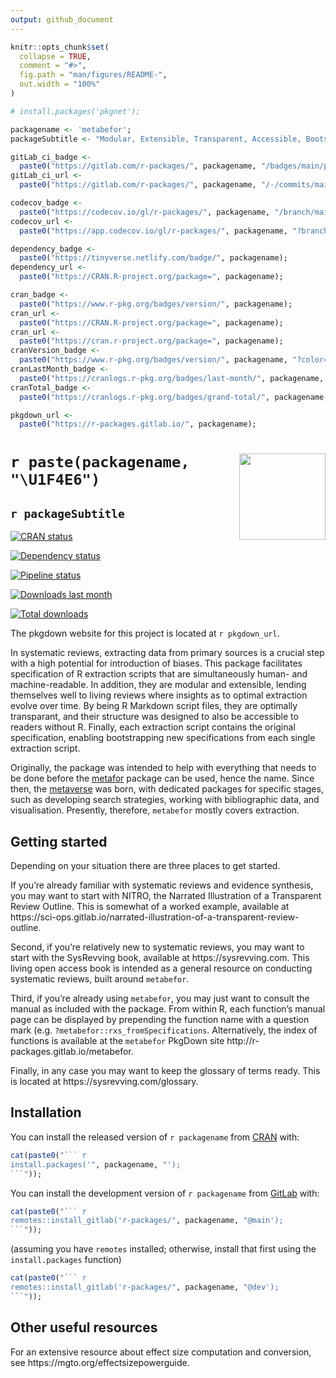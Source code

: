 ```yaml
---
output: github_document
---
```


<!-- README.md is generated from README.Rmd. Please edit that file -->

```r

knitr::opts_chunk$set(
  collapse = TRUE,
  comment = "#>",
  fig.path = "man/figures/README-",
  out.width = "100%"
)

# install.packages('pkgnet');

packagename <- 'metabefor';
packageSubtitle <- "Modular, Extensible, Transparent, Accessible, Bootstrapped Extraction For Systematic Reviews";

gitLab_ci_badge <-
  paste0("https://gitlab.com/r-packages/", packagename, "/badges/main/pipeline.svg");
gitLab_ci_url <-
  paste0("https://gitlab.com/r-packages/", packagename, "/-/commits/main");

codecov_badge <-
  paste0("https://codecov.io/gl/r-packages/", packagename, "/branch/main/graph/badge.svg");
codecov_url <-
  paste0("https://app.codecov.io/gl/r-packages/", packagename, "?branch=main");

dependency_badge <-
  paste0("https://tinyverse.netlify.com/badge/", packagename);
dependency_url <-
  paste0("https://CRAN.R-project.org/package=", packagename);

cran_badge <-
  paste0("https://www.r-pkg.org/badges/version/", packagename);
cran_url <-
  paste0("https://CRAN.R-project.org/package=", packagename);
cran_url <-
  paste0("https://cran.r-project.org/package=", packagename);
cranVersion_badge <-
  paste0("https://www.r-pkg.org/badges/version/", packagename, "?color=brightgreen");
cranLastMonth_badge <-
  paste0("https://cranlogs.r-pkg.org/badges/last-month/", packagename, "?color=brightgreen");
cranTotal_badge <-
  paste0("https://cranlogs.r-pkg.org/badges/grand-total/", packagename, "?color=brightgreen");

pkgdown_url <-
  paste0("https://r-packages.gitlab.io/", packagename);

```

# <img src='man/figures/logo.png' align="right" height="138" /> `r paste(packagename, "\U1F4E6")`

## `r packageSubtitle`

<!-- badges: start -->

[![CRAN status](`r cran_badge`)](`r cran_url`)

[![Dependency status](`r dependency_badge`)](`r dependency_url`)

[![Pipeline status](`r gitLab_ci_badge`)](`r gitLab_ci_url`)

[![Downloads last month](`r cranLastMonth_badge`)](`r cran_url`)

[![Total downloads](`r cranTotal_badge`)](`r cran_url`)

<!-- [![Coverage status](`r codecov_badge`)](`r codecov_url`) -->

<!-- badges: end -->

The pkgdown website for this project is located at `r pkgdown_url`.

<!--------------------------------------------->
<!-- Start of a custom bit for every package -->
<!--------------------------------------------->

In systematic reviews, extracting data from primary sources is a
crucial step with a high potential for introduction of biases. This
package facilitates specification of R extraction scripts that are
simultaneously human- and machine-readable. In addition, they are
modular and extensible, lending themselves well to living reviews
where insights as to optimal extraction evolve over time. By being
R Markdown script files, they are optimally transparant, and their
structure was designed to also be accessible to readers without R.
Finally, each extraction script contains the original
specification, enabling bootstrapping new specifications from each
single extraction script.

Originally, the package was intended to help with everything that needs to be done before the [metafor](https://metafor-project.org) package can be used, hence the name. Since then, the [metaverse](https://rmetaverse.github.io/) was born, with dedicated packages for specific stages, such as developing search strategies, working with bibliographic data, and visualisation. Presently, therefore, `metabefor` mostly covers extraction.

## Getting started

Depending on your situation there are three places to get started.

If you're already familiar with systematic reviews and evidence synthesis, you may want to start with NITRO, the Narrated Illustration of a Transparent Review Outline. This is somewhat of a worked example, available at https://sci-ops.gitlab.io/narrated-illustration-of-a-transparent-review-outline.

Second, if you're relatively new to systematic reviews, you may want to start with the SysRevving book, available at https://sysrevving.com. This living open access book is intended as a general resource on conducting systematic reviews, built around `metabefor`.

Third, if you're already using `metabefor`, you may just want to consult the manual as included with the package. From within R, each function's manual page can be displayed by prepending the function name with a question mark (e.g. `?metabefor::rxs_fromSpecifications`. Alternatively, the index of functions is available at the `metabefor` PkgDown site http://r-packages.gitlab.io/metabefor.

Finally, in any case you may want to keep the glossary of terms ready. This is located at https://sysrevving.com/glossary.

<!--------------------------------------------->
<!--  End of a custom bit for every package  -->
<!--------------------------------------------->

## Installation

You can install the released version of ``r packagename`` from [CRAN](https://CRAN.R-project.org) with:

```r
cat(paste0("``` r
install.packages('", packagename, "');
```"));
```

You can install the development version of ``r packagename`` from [GitLab](https://about.gitlab.com) with:

```r
cat(paste0("``` r
remotes::install_gitlab('r-packages/", packagename, "@main');
```"));
```

(assuming you have `remotes` installed; otherwise, install that first using the `install.packages` function)

<!-- You can install the cutting edge development version (own risk, don't try this at home, etc)  of ``r packagename`` from [GitLab](https://about.gitlab.com) with: -->

```r
cat(paste0("``` r
remotes::install_gitlab('r-packages/", packagename, "@dev');
```"));
```

<!--------------------------------------------->
<!-- Start of a custom bit for every package -->
<!--------------------------------------------->

## Other useful resources

For an extensive resource about effect size computation and conversion, see https://mgto.org/effectsizepowerguide.

<!--------------------------------------------->
<!--  End of a custom bit for every package  -->
<!--------------------------------------------->
